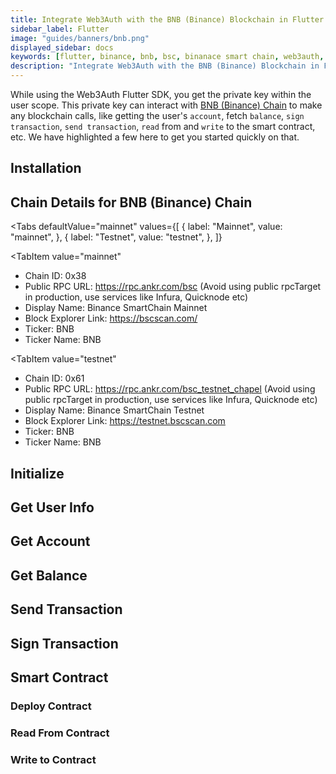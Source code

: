 ```yaml
---
title: Integrate Web3Auth with the BNB (Binance) Blockchain in Flutter
sidebar_label: Flutter
image: "guides/banners/bnb.png"
displayed_sidebar: docs
keywords: [flutter, binance, bnb, bsc, binanace smart chain, web3auth, authentication, blockchain]
description: "Integrate Web3Auth with the BNB (Binance) Blockchain in Flutter | Documentation - Web3Auth"
---
```



<SEO
  title="Integrate Web3Auth with the BNB (Binance) Blockchain in Flutter"
  description="Integrate Web3Auth with the BNB (Binance) Blockchain in Flutter | Documentation - Web3Auth"
  image="https://web3auth.io/docs/guides/banners/bnb.png"
  slug="/connect-blockchain/evm/bnb/flutter"
/>

While using the Web3Auth Flutter SDK, you get the private key within the user scope. This private key can interact with
[BNB (Binance) Chain](https://www.bnbchain.org/) to make any blockchain calls, like getting the user's `account`, fetch `balance`, `sign transaction`,
`send transaction`, `read` from and `write` to the smart contract, etc. We have highlighted a few here to get you started quickly on that.

## Installation

<InstallationSnippet />

## Chain Details for BNB (Binance) Chain

<Tabs
 defaultValue="mainnet"
  values={[
    { label: "Mainnet", value: "mainnet", },
    { label: "Testnet", value: "testnet", },
  ]}
>
<TabItem
  value="mainnet"
>

- Chain ID: 0x38
- Public RPC URL: https://rpc.ankr.com/bsc (Avoid using public rpcTarget in production, use services like Infura, Quicknode etc)
- Display Name: Binance SmartChain Mainnet
- Block Explorer Link: https://bscscan.com/
- Ticker: BNB
- Ticker Name: BNB

</TabItem>

<TabItem
  value="testnet"
>

- Chain ID: 0x61
- Public RPC URL: https://rpc.ankr.com/bsc_testnet_chapel (Avoid using public rpcTarget in production, use services like Infura, Quicknode etc)
- Display Name: Binance SmartChain Testnet
- Block Explorer Link: https://testnet.bscscan.com
- Ticker: BNB
- Ticker Name: BNB

</TabItem>
</Tabs>

## Initialize

<InitialisationSnippet />

## Get User Info

<UserInfoSnippet />

## Get Account

<GetAccountSnippet />

## Get Balance

<GetBalanceSnippet />

## Send Transaction

<SendTransactionSnippet />

## Sign Transaction

<SignTransactionSnippet />

## Smart Contract

<TestContractSnippet />

### Deploy Contract

<DeployContractSnippet />

### Read From Contract

<ReadContractSnippet />

### Write to Contract

<WriteContractSnippet />
